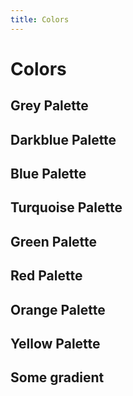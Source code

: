 ```yaml
---
title: Colors
---
```


# Colors

## Grey Palette

<div className="flex gap-s">
  <div className="mr-xl h-10 w-10 bg-gray" />
  <div className="h-10 w-10 bg-gray-50" />
  <div className="h-10 w-10 bg-gray-100" />
  <div className="h-10 w-10 bg-gray-150" />
  <div className="h-10 w-10 bg-gray-200" />
  <div className="h-10 w-10 bg-gray-300" />
  <div className="h-10 w-10 bg-gray-400" />
  <div className="h-10 w-10 bg-gray-500" />
  <div className="h-10 w-10 bg-gray-600" />
  <div className="h-10 w-10 bg-gray-700" />
  <div className="h-10 w-10 bg-gray-800" />
  <div className="h-10 w-10 bg-gray-900" />
  <div className="h-10 w-10 bg-gray-1000" />
</div>

## Darkblue Palette

<div className="flex gap-s">
  <div className="mr-xl h-10 w-10 bg-darkblue" />
  <div className="h-10 w-10 bg-darkblue-100" />
  <div className="h-10 w-10 bg-darkblue-200" />
  <div className="h-10 w-10 bg-darkblue-300" />
  <div className="h-10 w-10 bg-darkblue-400" />
  <div className="h-10 w-10 bg-darkblue-500" />
  <div className="h-10 w-10 bg-darkblue-600" />
  <div className="h-10 w-10 bg-darkblue-700" />
  <div className="h-10 w-10 bg-darkblue-800" />
  <div className="h-10 w-10 bg-darkblue-900" />
</div>

## Blue Palette

<div className="flex gap-s">
  <div className="mr-xl h-10 w-10 bg-blue" />
  <div className="h-10 w-10 bg-blue-100" />
  <div className="h-10 w-10 bg-blue-200" />
  <div className="h-10 w-10 bg-blue-300" />
  <div className="h-10 w-10 bg-blue-400" />
  <div className="h-10 w-10 bg-blue-500" />
  <div className="h-10 w-10 bg-blue-600" />
  <div className="h-10 w-10 bg-blue-700" />
  <div className="h-10 w-10 bg-blue-800" />
  <div className="h-10 w-10 bg-blue-900" />
</div>

## Turquoise Palette

<div className="flex gap-s">
  <div className="mr-xl h-10 w-10 bg-turquoise" />
  <div className="h-10 w-10 bg-turquoise-100" />
  <div className="h-10 w-10 bg-turquoise-200" />
  <div className="h-10 w-10 bg-turquoise-300" />
  <div className="h-10 w-10 bg-turquoise-400" />
  <div className="h-10 w-10 bg-turquoise-500" />
  <div className="h-10 w-10 bg-turquoise-600" />
  <div className="h-10 w-10 bg-turquoise-700" />
  <div className="h-10 w-10 bg-turquoise-800" />
  <div className="h-10 w-10 bg-turquoise-900" />
</div>

## Green Palette

<div className="flex gap-s">
  <div className="mr-xl h-10 w-10 bg-green" />
  <div className="h-10 w-10 bg-green-100" />
  <div className="h-10 w-10 bg-green-200" />
  <div className="h-10 w-10 bg-green-300" />
  <div className="h-10 w-10 bg-green-400" />
  <div className="h-10 w-10 bg-green-500" />
  <div className="h-10 w-10 bg-green-600" />
  <div className="h-10 w-10 bg-green-700" />
  <div className="h-10 w-10 bg-green-800" />
  <div className="h-10 w-10 bg-green-900" />
</div>

## Red Palette

<div className="flex gap-s">
  <div className="mr-xl h-10 w-10 bg-red" />
  <div className="h-10 w-10 bg-red-100" />
  <div className="h-10 w-10 bg-red-200" />
  <div className="h-10 w-10 bg-red-300" />
  <div className="h-10 w-10 bg-red-400" />
  <div className="h-10 w-10 bg-red-500" />
  <div className="h-10 w-10 bg-red-600" />
  <div className="h-10 w-10 bg-red-700" />
  <div className="h-10 w-10 bg-red-800" />
  <div className="h-10 w-10 bg-red-900" />
</div>

## Orange Palette

<div className="flex gap-s">
  <div className="mr-xl h-10 w-10 bg-orange" />
  <div className="h-10 w-10 bg-orange-100" />
  <div className="h-10 w-10 bg-orange-200" />
  <div className="h-10 w-10 bg-orange-300" />
  <div className="h-10 w-10 bg-orange-400" />
  <div className="h-10 w-10 bg-orange-500" />
  <div className="h-10 w-10 bg-orange-600" />
  <div className="h-10 w-10 bg-orange-700" />
  <div className="h-10 w-10 bg-orange-800" />
  <div className="h-10 w-10 bg-orange-900" />
</div>

## Yellow Palette

<div className="flex gap-s">
  <div className="mr-xl h-10 w-10 bg-yellow" />
  <div className="h-10 w-10 bg-yellow-100" />
  <div className="h-10 w-10 bg-yellow-200" />
  <div className="h-10 w-10 bg-yellow-300" />
  <div className="h-10 w-10 bg-yellow-400" />
  <div className="h-10 w-10 bg-yellow-500" />
  <div className="h-10 w-10 bg-yellow-600" />
  <div className="h-10 w-10 bg-yellow-700" />
  <div className="h-10 w-10 bg-yellow-800" />
  <div className="h-10 w-10 bg-yellow-900" />
</div>

## Some gradient

<div className="mb-10 flex gap-xl">
  <div className="h-20 w-60 rounded bg-gradient-to-r from-darkblue-900 to-darkblue-600"></div>
  <div className="h-20 w-60 rounded bg-gradient-to-r from-darkblue to-turquoise"></div>
</div>
<div className="mb-20 flex gap-xl">
  <div className="h-20 w-60 rounded bg-gradient-to-r from-darkblue-900   via-darkblue-600 to-turquoise"></div>
  <div className="h-20 w-60 rounded bg-gradient-to-r from-blue to-turquoise-300"></div>
</div>
